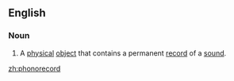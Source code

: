 ==English==

===Noun===
{{en-noun}}

# {{context|US|legal|lang=en}} A [[physical]] [[object]] that contains a permanent [[record]] of a [[sound]].

[[zh:phonorecord]]